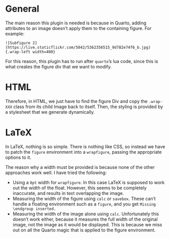 # General

The main reason this plugin is needed is because in Quarto, adding attributes to an image doesn't apply them to the containing figure.
For example:
```
![Subfigure 2](https://live.staticflickr.com/5042/5362356515_9d782e74f6_b.jpg){.wrap-left width=400}
```

For this reason, this plugin has to run after `quarto`'s lua code, since this is what creates the figure div that we want to modify.

# HTML

Therefore, in HTML, we just have to find the figure Div and copy the `.wrap-XXX` class from its child Image back to itself.
Then, the styling is provided by a stylesheet that we generate dynamically.

# LaTeX

In LaTeX, nothing is so simple.
There is nothing like CSS, so instead we have to patch the `figure` environment into a `wrapfigure`, passing the appropriate options to it.

The reason why a width must be provided is because none of the other approaches work well.
I have tried the following:

- Using a `0pt` width for `wrapfigure`. In this case LaTeX is supposed to work out the width of the float.  However, this seems to be completely inaccurate, and results in text overlapping the image.
- Measuring the width of the figure using `calc` or `savebox`. These can't handle a floating environment such as a `figure`, and you get ` Missing \endgroup inserted.`
- Measuring the width of the image alone using `calc`. Unfortunately this doesn't work either, because it measures the full width of the original image, not the image as it would be displayed. This is because we miss out on all the Quarto magic that is applied to the figure environment.

